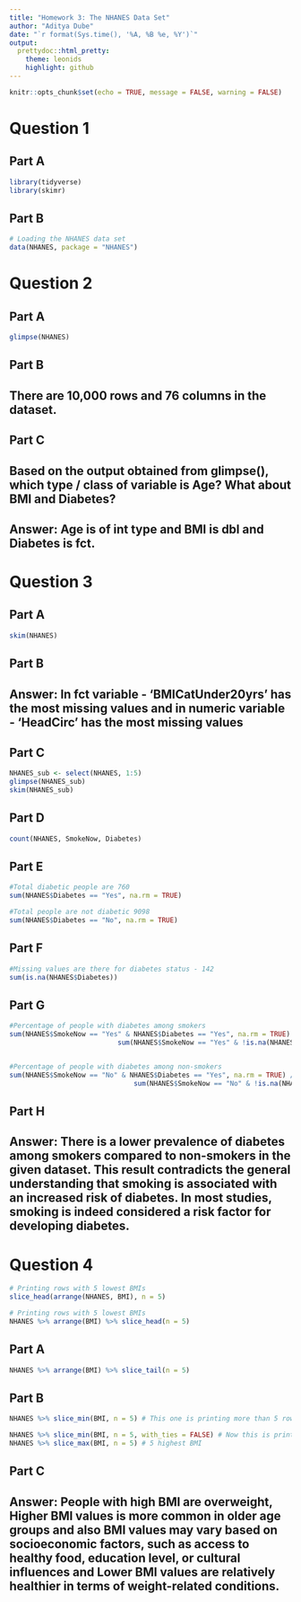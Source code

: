 ```yaml
---
title: "Homework 3: The NHANES Data Set"
author: "Aditya Dube"
date: "`r format(Sys.time(), '%A, %B %e, %Y')`"
output:
  prettydoc::html_pretty:
    theme: leonids
    highlight: github
---
```


```r
knitr::opts_chunk$set(echo = TRUE, message = FALSE, warning = FALSE)
```

# Question 1

## Part A

```r
library(tidyverse)
library(skimr)
```

## Part B

```r
# Loading the NHANES data set
data(NHANES, package = "NHANES")
```


# Question 2

## Part A

```r
glimpse(NHANES)
```


## Part B

## There are 10,000 rows and 76 columns in the dataset.


## Part C

## Based on the output obtained from glimpse(), which type / class of variable is Age? What about BMI and Diabetes?

## Answer: Age is of int type and BMI is dbl and Diabetes is fct. 


# Question 3


## Part A

```r
skim(NHANES)
```



## Part B

## Answer: In fct variable - 'BMICatUnder20yrs' has the most missing values and in numeric variable - 'HeadCirc' has the most missing values

## Part C

```r
NHANES_sub <- select(NHANES, 1:5)
glimpse(NHANES_sub)
skim(NHANES_sub)
```

## Part D

```r
count(NHANES, SmokeNow, Diabetes)
```

## Part E

```r
#Total diabetic people are 760
sum(NHANES$Diabetes == "Yes", na.rm = TRUE) 

#Total people are not diabetic 9098
sum(NHANES$Diabetes == "No", na.rm = TRUE)
```

## Part F

```r
#Missing values are there for diabetes status - 142
sum(is.na(NHANES$Diabetes))
```

## Part G

```r
#Percentage of people with diabetes among smokers
sum(NHANES$SmokeNow == "Yes" & NHANES$Diabetes == "Yes", na.rm = TRUE) /
                           sum(NHANES$SmokeNow == "Yes" & !is.na(NHANES$Diabetes), na.rm = TRUE) * 100


#Percentage of people with diabetes among non-smokers
sum(NHANES$SmokeNow == "No" & NHANES$Diabetes == "Yes", na.rm = TRUE) /
                               sum(NHANES$SmokeNow == "No" & !is.na(NHANES$Diabetes), na.rm = TRUE) * 100

```

## Part H

## Answer: There is a lower prevalence of diabetes among smokers compared to non-smokers in the given dataset. This result contradicts the general understanding that smoking is associated with an increased risk of diabetes. In most studies, smoking is indeed considered a risk factor for developing diabetes.



# Question 4

```r
# Printing rows with 5 lowest BMIs
slice_head(arrange(NHANES, BMI), n = 5)
```

```r
# Printing rows with 5 lowest BMIs
NHANES %>% arrange(BMI) %>% slice_head(n = 5)
```


## Part A


```r
NHANES %>% arrange(BMI) %>% slice_tail(n = 5)
```

## Part B

```r
NHANES %>% slice_min(BMI, n = 5) # This one is printing more than 5 rows because of the duplicate value or ties

NHANES %>% slice_min(BMI, n = 5, with_ties = FALSE) # Now this is printing 5 lowest BMI
NHANES %>% slice_max(BMI, n = 5) # 5 highest BMI
```

## Part C

## Answer: People with high BMI are overweight,  Higher BMI values is more common in older age groups and also BMI values may vary based on socioeconomic factors, such as access to healthy food, education level, or cultural influences and Lower BMI values are relatively healthier in terms of weight-related conditions.